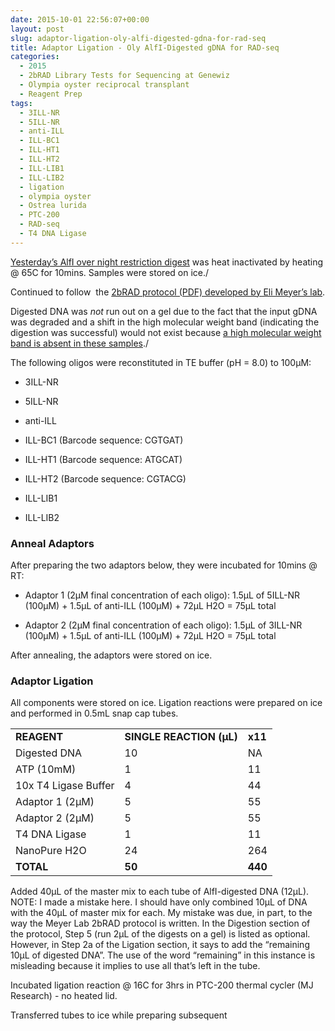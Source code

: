 ```yaml
---
date: 2015-10-01 22:56:07+00:00
layout: post
slug: adaptor-ligation-oly-alfi-digested-gdna-for-rad-seq
title: Adaptor Ligation - Oly AlfI-Digested gDNA for RAD-seq
categories:
  - 2015
  - 2bRAD Library Tests for Sequencing at Genewiz
  - Olympia oyster reciprocal transplant
  - Reagent Prep
tags:
  - 3ILL-NR
  - 5ILL-NR
  - anti-ILL
  - ILL-BC1
  - ILL-HT1
  - ILL-HT2
  - ILL-LIB1
  - ILL-LIB2
  - ligation
  - olympia oyster
  - Ostrea lurida
  - PTC-200
  - RAD-seq
  - T4 DNA Ligase
---
```


[Yesterday's AlfI over night restriction digest](https://robertslab.github.io/sams-notebook/posts/2015/2015-09-30-restriction-digest-oly-gdna-for-rad-seq-walfi/) was heat inactivated by heating @ 65C for 10mins. Samples were stored on ice./

Continued to follow  the [2bRAD protocol (PDF) developed by Eli Meyer’s lab](https://github.com/sr320/LabDocs/blob/master/protocols/External_Protocols/2bRAD_11Aug2015.pdf).

Digested DNA was _not_ run out on a gel due to the fact that the input gDNA was degraded and a shift in the high molecular weight band (indicating the digestion was successful) would not exist because [a high molecular weight band is absent in these samples](https://robertslab.github.io/sams-notebook/posts/2015/2015-09-17-agarose-gel-olympia-oyster-whole-body-gdna-integrity-check/)./

The following oligos were reconstituted in TE buffer (pH = 8.0) to 100μM:




    
  * 3ILL-NR

    
  * 5ILL-NR

    
  * anti-ILL

    
  * ILL-BC1 (Barcode sequence: CGTGAT)

    
  * ILL-HT1 (Barcode sequence: ATGCAT)

    
  * ILL-HT2 (Barcode sequence: CGTACG)

    
  * ILL-LIB1

    
  * ILL-LIB2





### Anneal Adaptors



After preparing the two adaptors below, they were incubated for 10mins @ RT:




    
  * Adaptor 1 (2μM final concentration of each oligo): 1.5μL of 5ILL-NR (100μM) + 1.5μL of anti-ILL (100μM) + 72μL H2O = 75μL total

    
  * Adaptor 2 (2μM final concentration of each oligo): 1.5μL of 3ILL-NR (100μM) + 1.5μL of anti-ILL (100μM) + 72μL H2O = 75μL total



After annealing, the adaptors were stored on ice.





### Adaptor Ligation



All components were stored on ice. Ligation reactions were prepared on ice and performed in 0.5mL snap cap tubes.

<table >
<tbody >
<tr >

<td >**REAGENT**
</td>

<td >**SINGLE REACTION (μL)**
</td>

<td >**x11**
</td>
</tr>
<tr >

<td >Digested DNA
</td>

<td >10
</td>

<td >NA
</td>
</tr>
<tr >

<td >ATP (10mM)
</td>

<td >1
</td>

<td >11
</td>
</tr>
<tr >

<td >10x T4 Ligase Buffer
</td>

<td >4
</td>

<td >44
</td>
</tr>
<tr >

<td >Adaptor 1 (2μM)
</td>

<td >5
</td>

<td >55
</td>
</tr>
<tr >

<td >Adaptor 2 (2μM)
</td>

<td >5
</td>

<td >55
</td>
</tr>
<tr >

<td >T4 DNA Ligase
</td>

<td >1
</td>

<td >11
</td>
</tr>
<tr >

<td >NanoPure H2O
</td>

<td >24
</td>

<td >264
</td>
</tr>
<tr >

<td >**TOTAL**
</td>

<td >**50**
</td>

<td >**440**
</td>
</tr>
</tbody>
</table>

Added 40μL of the master mix to each tube of AlfI-digested DNA (12μL). NOTE: I made a mistake here. I should have only combined 10μL of DNA with the 40μL of master mix for each. My mistake was due, in part, to the way the Meyer Lab 2bRAD protocol is written. In the Digestion section of the protocol, Step 5 (run 2μL of the digests on a gel) is listed as optional. However, in Step 2a of the Ligation section, it says to add the "remaining 10μL of digested DNA". The use of the word "remaining" in this instance is misleading because it implies to use all that's left in the tube.

Incubated ligation reaction @ 16C for 3hrs in PTC-200 thermal cycler (MJ Research) - no heated lid.

Transferred tubes to ice while preparing subsequent
